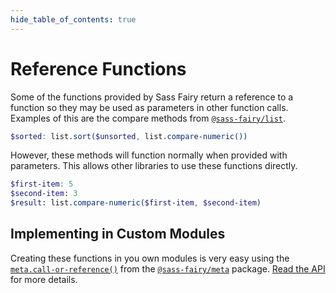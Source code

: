 ```yaml
---
hide_table_of_contents: true
---
```

# Reference Functions

Some of the functions provided by Sass Fairy return a reference to a function so they may be used as parameters in other function calls. Examples of this are the compare methods from [`@sass-fairy/list`](../api/list/overview.mdx).

```scss
$sorted: list.sort($unsorted, list.compare-numeric())
```

However, these methods will function normally when provided with parameters. This allows other libraries to use these functions directly.

```scss
$first-item: 5
$second-item: 3
$result: list.compare-numeric($first-item, $second-item)
```

## Implementing in Custom Modules

Creating these functions in you own modules is very easy using the [`meta.call-or-reference()`](../api/meta/call-or-reference.mdx) from the [`@sass-fairy/meta`](../api/meta/overview.mdx) package. [Read the API](../api/meta/call-or-reference.mdx) for more details.

